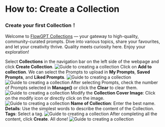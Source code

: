 # How to: Create a Collection

### Create your first Collection！ 
Welcome to [FlowGPT Collections](https://flowgpt.com/collections?filterBy=all) — your gateway to high-quality, community-curated prompts. Dive into various topics, share your favourites, and let your creativity thrive. Quality meets curiosity here. Enjoy your exploration!

Select **Collections** in the navigation bar on the left side of the webpage and click **Create Collection**.
![Guide to creating a collection](public/createPrompt/collectionguide0.png)
Click on **Add to collection**. We can select the Prompts to upload in **My Prompts**, **Saved Prompts**, and **Liked Prompts**.
![Guide to creating a collection](public/createPrompt/collectionguide1.png)
![Guide to creating a collection](public/createPrompt/collectionguide2.png)
After selecting Prompts, check the number of Prompts selected in **Manage()** or click the **Clear** to clear them.
![Guide to creating a collection](public/createPrompt/collectionguide3.png)
Modify the **Collection Cover Image**: Click on the modify icon or directly click on the image.
![Guide to creating a collection](public/createPrompt/collectionguide4.png)
**Name of Collection**: Enter the best name.
**Details**: Use the simplest words to describe the content of the Collection.
**Tags**: Select a tag.
![Guide to creating a collection](public/createPrompt/collectionguide5.png)
After completing all the content, click **Create**. All done!
![Guide to creating a collection](public/createPrompt/collectionguide5.png)
